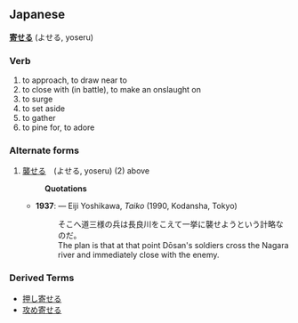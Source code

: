 ==Japanese==
'''[[寄]]せる''' (よせる, yoseru)
===Verb===
# to approach, to draw near to
# to close with (in battle), to make an onslaught on
# to surge
# to set aside
# to gather
# to pine for, to adore
===Alternate forms===
# [[襲]]せる　(よせる, yoseru) (2) above 
#:'''Quotations'''
#*'''1937''':  &mdash; Eiji Yoshikawa, ''Taiko'' (1990, Kodansha, Tokyo)
#*:そこへ道三様の兵は長良川をこえて一挙に襲せようという計略なのだ。
#*:The plan is that at that point D&#333;san's soldiers cross the Nagara river and immediately close with the enemy.

===Derived Terms===
*[[押し寄せる]]
*[[攻め寄せる]]